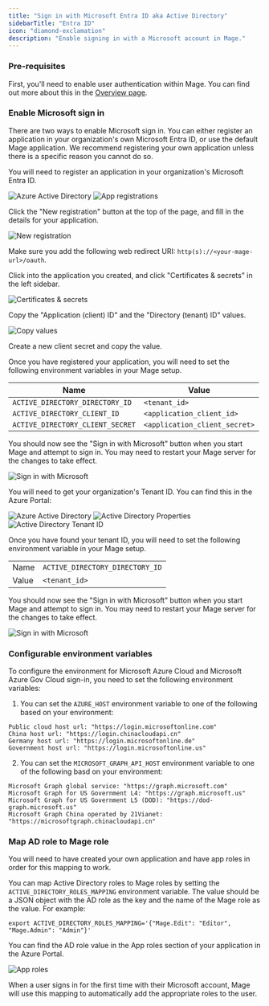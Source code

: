 ```yaml
---
title: "Sign in with Microsoft Entra ID aka Active Directory"
sidebarTitle: "Entra ID"
icon: "diamond-exclamation"
description: "Enable signing in with a Microsoft account in Mage."
---
```


### Pre-requisites

First, you'll need to enable user authentication within Mage. You can find out more about
this in the [Overview page](/production/authentication/overview).

### Enable Microsoft sign in

There are two ways to enable Microsoft sign in. You can either register an application in your organization's
own Microsoft Entra ID, or use the default Mage application. We recommend registering your own application unless
there is a specific reason you cannot do so.

<AccordionGroup>

<Accordion title="Register and use your own Mage application">

You will need to register an application in your organization's Microsoft Entra ID.

<Steps>

<Step title="Log into your Azure Portal">
</Step>

<Step title="Click into the Microsoft Entra ID service">
<Frame>
    <img
        alt="Azure Active Directory"
        src="https://mage-ai.github.io/assets/production/authentication/ad.png"
    />
</Frame>
</Step>

<Step title="Navigate to the tenant you want users to sign into">
</Step>

<Step title="Click App registrations on the left sidebar">
<Frame>
    <img
        alt="App registrations"
        src="https://mage-ai.github.io/assets/production/authentication/ad-app-registrations.png"
    />
</Frame>
</Step>

<Step title="Register a new application for Mage">

Click the "New registration" button at the top of the page, and fill in the details for your application.

<Frame>
    <img
        alt="New registration"
        src="https://mage-ai.github.io/assets/production/authentication/ad-new-registration.png"
    />
</Frame>

Make sure you add the following web redirect URI: `http(s)://<your-mage-url>/oauth`.

</Step>

<Step title="Create client secret for the application">

Click into the application you created, and click "Certificates & secrets" in the left sidebar.

<Frame>
    <img
        alt="Certificates & secrets"
        src="https://mage-ai.github.io/assets/production/authentication/ad-certificates.png"
    />
</Frame>

Copy the "Application (client) ID" and the "Directory (tenant) ID" values.

<Frame>
    <img
        alt="Copy values"
        src="https://mage-ai.github.io/assets/production/authentication/ad-application-fields.png"
    />
</Frame>

Create a new client secret and copy the value.

</Step>

<Step title="Set environment variable for Mage">

Once you have registered your application, you will need to set the following environment variables
in your Mage setup.

| Name | Value |
| --- | --- |
| `ACTIVE_DIRECTORY_DIRECTORY_ID` | `<tenant_id>` |
| `ACTIVE_DIRECTORY_CLIENT_ID` | `<application_client_id>` |
| `ACTIVE_DIRECTORY_CLIENT_SECRET` | `<application_client_secret>` |

You should now see the "Sign in with Microsoft" button when you start Mage and attempt to sign in.
You may need to restart your Mage server for the changes to take effect.

<Frame>
    <img
        alt="Sign in with Microsoft"
        src="https://mage-ai.github.io/assets/production/authentication/sign-in-with-microsoft.png"
    />
</Frame>

</Step>

</Steps>

</Accordion>

<Accordion title="Use the default Mage application">

You will need to get your organization's Tenant ID. You can find this in the
Azure Portal:

<Steps>

<Step title="Log into your Azure Portal">
</Step>

<Step title="Click into the Microsoft Entra ID service">
<Frame>
    <img
        alt="Azure Active Directory"
        src="https://mage-ai.github.io/assets/production/authentication/ad.png"
    />
</Frame>
</Step>

<Step title="Navigate to the directory you want users to sign into">
</Step>

<Step title="Click 'Properties' in the left sidebar">
<Frame>
    <img
        alt="Active Directory Properties"
        src="https://mage-ai.github.io/assets/production/authentication/ad-properties.png"
    />
</Frame>
</Step>

<Step title="Copy the value under Tenant ID">
<Frame>
    <img
        alt="Active Directory Tenant ID"
        src="https://mage-ai.github.io/assets/production/authentication/ad-tenant-id.png"
    />
</Frame>
</Step>

<Step title="Set environment variable for Mage">

Once you have found your tenant ID, you will need to set the following environment variable
in your Mage setup.

|   |   |
| --- | --- |
| Name | `ACTIVE_DIRECTORY_DIRECTORY_ID` |
| Value | `<tenant_id>` |

You should now see the "Sign in with Microsoft" button when you start Mage and attempt to sign in.
You may need to restart your Mage server for the changes to take effect.

<Frame>
    <img
        alt="Sign in with Microsoft"
        src="https://mage-ai.github.io/assets/production/authentication/sign-in-with-microsoft.png"
    />
</Frame>

</Step>

</Steps>

</Accordion>

</AccordionGroup>

### Configurable environment variables
To configure the environment for Microsoft Azure Cloud and Microsoft Azure Gov Cloud sign-in,
you need to set the following environment variables:
1. You can set the `AZURE_HOST` environment variable to one of the following based on your environment:
```
Public cloud host url: "https://login.microsoftonline.com"
China host url: "https://login.chinacloudapi.cn"
Germany host url: "https://login.microsoftonline.de"
Government host url: "https://login.microsoftonline.us"
```
2. You can set the `MICROSOFT_GRAPH_API_HOST` environment variable to one of the following basd on your environment:
```
Microsoft Graph global service: "https://graph.microsoft.com"
Microsoft Graph for US Government L4: "https://graph.microsoft.us"
Microsoft Graph for US Government L5 (DOD): "https://dod-graph.microsoft.us"
Microsoft Graph China operated by 21Vianet: "https://microsoftgraph.chinacloudapi.cn"
```

### Map AD role to Mage role

<Note>

You will need to have created your own application and have app roles in order for this mapping to work.

</Note>

You can map Active Directory roles to Mage roles by setting the `ACTIVE_DIRECTORY_ROLES_MAPPING` environment variable.
The value should be a JSON object with the AD role as the key and the name of the Mage role as the value. For example:

`export ACTIVE_DIRECTORY_ROLES_MAPPING='{"Mage.Edit": "Editor", "Mage.Admin": "Admin"}'`

You can find the AD role value in the App roles section of your application in the Azure Portal.

<Frame>
    <img
        alt="App roles"
        src="https://mage-ai.github.io/assets/production/authentication/ad-app-role-value.png"
    />
</Frame>

When a user signs in for the first time with their Microsoft account, Mage will use this mapping to automatically add
the appropriate roles to the user.
